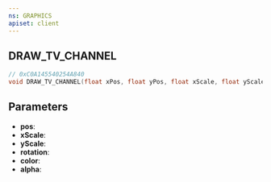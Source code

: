 ```yaml
---
ns: GRAPHICS
apiset: client
---
```

## DRAW_TV_CHANNEL

```c
// 0xC0A145540254A840
void DRAW_TV_CHANNEL(float xPos, float yPos, float xScale, float yScale, float rotation, int red, int green, int blue, int alpha);
```


## Parameters
* **pos**:
* **xScale**:
* **yScale**:
* **rotation**:
* **color**:
* **alpha**: